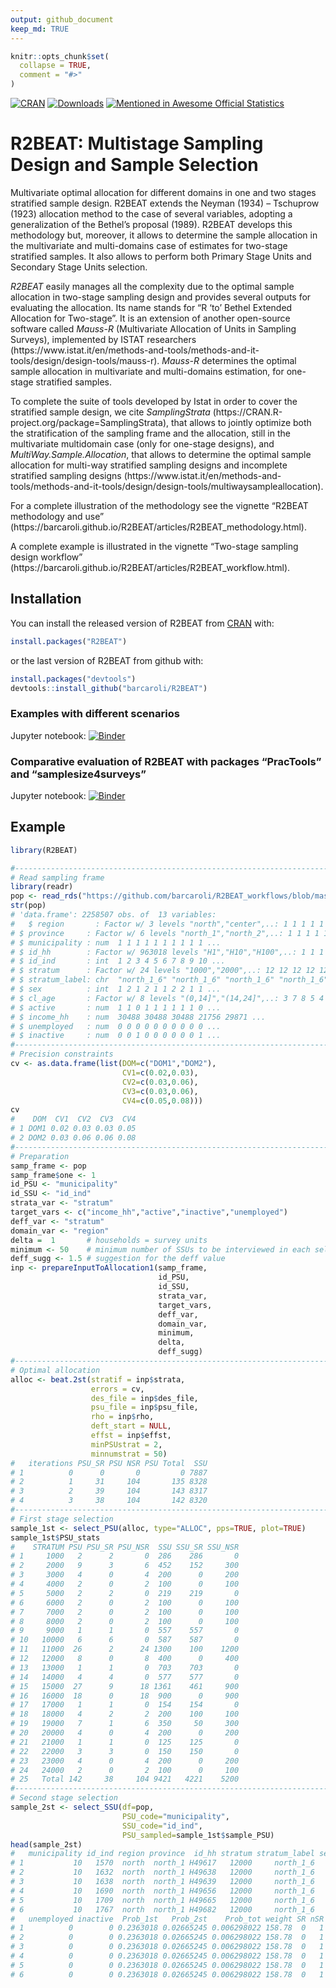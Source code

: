 ---
output: github_document
keep_md: TRUE
---

<!-- README.md is generated from README.Rmd. Please edit README.Rmd file -->

```{r, echo = FALSE}
knitr::opts_chunk$set(
  collapse = TRUE,
  comment = "#>"
)
```

[![CRAN](http://www.r-pkg.org/badges/version/R2BEAT)](https://cran.r-project.org/package=R2BEAT)
[![Downloads](http://cranlogs.r-pkg.org/badges/R2BEAT?color=brightgreen)](http://www.r-pkg.org/pkg/R2BEAT)
[![Mentioned in Awesome Official Statistics](https://awesome.re/mentioned-badge.svg)](http://www.awesomeofficialstatistics.org)


# R2BEAT: Multistage Sampling Design and Sample Selection

Multivariate optimal allocation for different domains in one and two stages stratified sample design. R2BEAT extends the Neyman (1934) – Tschuprow (1923) allocation method to the case of several variables, adopting a generalization of the Bethel’s proposal (1989). R2BEAT develops this methodology but, moreover, it allows to determine the sample allocation in the multivariate and multi-domains case of estimates for two-stage stratified samples. It also allows to perform both Primary Stage Units and Secondary Stage Units selection.

*R2BEAT* easily manages all the complexity due to the optimal sample allocation in two-stage sampling design and provides several outputs for evaluating the allocation.
Its name stands for "R 'to' Bethel Extended Allocation for Two-stage". 
It is an extension of another open-source software called *Mauss-R* (Multivariate Allocation of Units in Sampling Surveys), implemented by ISTAT  researchers (https://www.istat.it/en/methods-and-tools/methods-and-it-tools/design/design-tools/mauss-r). *Mauss-R* determines the optimal sample allocation in multivariate and multi-domains estimation, for one-stage stratified samples. 

To complete the suite of tools developed by Istat in order to cover the stratified sample design, we cite *SamplingStrata* (https://CRAN.R-project.org/package=SamplingStrata), that allows to jointly optimize both the stratification of the sampling frame and the allocation, still in the multivariate multidomain case (only for one-stage designs), and *MultiWay.Sample.Allocation*, that allows to determine the optimal sample allocation for multi-way stratified sampling designs and incomplete stratified sampling designs (https://www.istat.it/en/methods-and-tools/methods-and-it-tools/design/design-tools/multiwaysampleallocation).

For a complete illustration of the methodology see the vignette "R2BEAT methodology and use" (https://barcaroli.github.io/R2BEAT/articles/R2BEAT_methodology.html). 

A complete example is illustrated in the vignette "Two-stage sampling design workflow" (https://barcaroli.github.io/R2BEAT/articles/R2BEAT_workflow.html). 


## Installation

You can install the released version of R2BEAT from [CRAN](https://CRAN.R-project.org) with:

``` {r, eval=FALSE, echo=TRUE}
install.packages("R2BEAT")
```

or the last version of R2BEAT from github with:
``` {r, eval=FALSE, echo=TRUE}
install.packages("devtools")
devtools::install_github("barcaroli/R2BEAT")
```

### Examples with different scenarios

Jupyter notebook: [![Binder](https://mybinder.org/badge_logo.svg)](https://mybinder.org/v2/gh/barcaroli/R2BEAT_workflows/HEAD?filepath=R2BEAT_workflows.ipynb)

### Comparative evaluation of R2BEAT with packages "PracTools" and "samplesize4surveys"

Jupyter notebook: [![Binder](https://mybinder.org/badge_logo.svg)](https://mybinder.org/v2/gh/barcaroli/Two-stage-sampling-software-comparison/HEAD?filepath=SW_comparison.ipynb)


## Example

``` {r, eval=FALSE, echo=TRUE}
library(R2BEAT)

#-------------------------------------------------------------------------------
# Read sampling frame
library(readr)
pop <- read_rds("https://github.com/barcaroli/R2BEAT_workflows/blob/master/pop.RDS?raw=true")
str(pop)
# 'data.frame': 2258507 obs. of  13 variables:
#   $ region       : Factor w/ 3 levels "north","center",..: 1 1 1 1 1 1 1 1 1 1 ...
# $ province     : Factor w/ 6 levels "north_1","north_2",..: 1 1 1 1 1 1 1 1 1 1 ...
# $ municipality : num  1 1 1 1 1 1 1 1 1 1 ...
# $ id_hh        : Factor w/ 963018 levels "H1","H10","H100",..: 1 1 1 2 3 3 3 3 1114 1114 ...
# $ id_ind       : int  1 2 3 4 5 6 7 8 9 10 ...
# $ stratum      : Factor w/ 24 levels "1000","2000",..: 12 12 12 12 12 12 12 12 12 12 ...
# $ stratum_label: chr  "north_1_6" "north_1_6" "north_1_6" "north_1_6" ...
# $ sex          : int  1 2 1 2 1 1 2 2 1 1 ...
# $ cl_age       : Factor w/ 8 levels "(0,14]","(14,24]",..: 3 7 8 5 4 6 6 4 4 1 ...
# $ active       : num  1 1 0 1 1 1 1 1 1 0 ...
# $ income_hh    : num  30488 30488 30488 21756 29871 ...
# $ unemployed   : num  0 0 0 0 0 0 0 0 0 0 ...
# $ inactive     : num  0 0 1 0 0 0 0 0 0 1 ...
#-------------------------------------------------------------------------------
# Precision constraints
cv <- as.data.frame(list(DOM=c("DOM1","DOM2"),
                         CV1=c(0.02,0.03),
                         CV2=c(0.03,0.06),
                         CV3=c(0.03,0.06),
                         CV4=c(0.05,0.08)))
cv
#    DOM  CV1  CV2  CV3  CV4
# 1 DOM1 0.02 0.03 0.03 0.05
# 2 DOM2 0.03 0.06 0.06 0.08
#-------------------------------------------------------------------------------
# Preparation
samp_frame <- pop
samp_frame$one <- 1
id_PSU <- "municipality"  
id_SSU <- "id_ind"        
strata_var <- "stratum"   
target_vars <- c("income_hh","active","inactive","unemployed")   
deff_var <- "stratum"     
domain_var <- "region"  
delta =  1       # households = survey units
minimum <- 50    # minimum number of SSUs to be interviewed in each selected PSU
deff_sugg <- 1.5 # suggestion for the deff value
inp <- prepareInputToAllocation1(samp_frame,
                                 id_PSU,
                                 id_SSU,
                                 strata_var,
                                 target_vars,
                                 deff_var,
                                 domain_var,
                                 minimum,
                                 delta,
                                 deff_sugg)
#-------------------------------------------------------------------------------
# Optimal allocation
alloc <- beat.2st(stratif = inp$strata, 
                  errors = cv, 
                  des_file = inp$des_file, 
                  psu_file = inp$psu_file, 
                  rho = inp$rho, 
                  deft_start = NULL,
                  effst = inp$effst, 
                  minPSUstrat = 2,
                  minnumstrat = 50)
#   iterations PSU_SR PSU NSR PSU Total  SSU
# 1          0      0       0         0 7887
# 2          1     31     104       135 8328
# 3          2     39     104       143 8317
# 4          3     38     104       142 8320
#-------------------------------------------------------------------------------
# First stage selection
sample_1st <- select_PSU(alloc, type="ALLOC", pps=TRUE, plot=TRUE)
sample_1st$PSU_stats
#    STRATUM PSU PSU_SR PSU_NSR  SSU SSU_SR SSU_NSR
# 1     1000   2      2       0  286    286       0
# 2     2000   9      3       6  452    152     300
# 3     3000   4      0       4  200      0     200
# 4     4000   2      0       2  100      0     100
# 5     5000   2      2       0  219    219       0
# 6     6000   2      0       2  100      0     100
# 7     7000   2      0       2  100      0     100
# 8     8000   2      0       2  100      0     100
# 9     9000   1      1       0  557    557       0
# 10   10000   6      6       0  587    587       0
# 11   11000  26      2      24 1300    100    1200
# 12   12000   8      0       8  400      0     400
# 13   13000   1      1       0  703    703       0
# 14   14000   4      4       0  577    577       0
# 15   15000  27      9      18 1361    461     900
# 16   16000  18      0      18  900      0     900
# 17   17000   1      1       0  154    154       0
# 18   18000   4      2       2  200    100     100
# 19   19000   7      1       6  350     50     300
# 20   20000   4      0       4  200      0     200
# 21   21000   1      1       0  125    125       0
# 22   22000   3      3       0  150    150       0
# 23   23000   4      0       4  200      0     200
# 24   24000   2      0       2  100      0     100
# 25   Total 142     38     104 9421   4221    5200
#-------------------------------------------------------------------------------
# Second stage selection
sample_2st <- select_SSU(df=pop,
                         PSU_code="municipality",
                         SSU_code="id_ind",
                         PSU_sampled=sample_1st$sample_PSU)
head(sample_2st)
#   municipality id_ind region province  id_hh stratum stratum_label sex  cl_age active income_hh
# 1           10   1570  north  north_1 H49617   12000     north_1_6   2 (64,74]      1  25393.18
# 2           10   1632  north  north_1 H49638   12000     north_1_6   1 (64,74]      1  24261.16
# 3           10   1638  north  north_1 H49639   12000     north_1_6   1 (24,34]      1  60761.11
# 4           10   1690  north  north_1 H49656   12000     north_1_6   2 (34,44]      1  40065.25
# 5           10   1709  north  north_1 H49665   12000     north_1_6   1 (44,54]      1  13320.58
# 6           10   1767  north  north_1 H49682   12000     north_1_6   1 (34,44]      1  27106.55
#   unemployed inactive  Prob_1st   Prob_2st    Prob_tot weight SR nSR stratum_2
# 1          0        0 0.2363018 0.02665245 0.006298022 158.78  0   1   12000-1
# 2          0        0 0.2363018 0.02665245 0.006298022 158.78  0   1   12000-1
# 3          0        0 0.2363018 0.02665245 0.006298022 158.78  0   1   12000-1
# 4          0        0 0.2363018 0.02665245 0.006298022 158.78  0   1   12000-1
# 5          0        0 0.2363018 0.02665245 0.006298022 158.78  0   1   12000-1
# 6          0        0 0.2363018 0.02665245 0.006298022 158.78  0   1   12000-1
```


